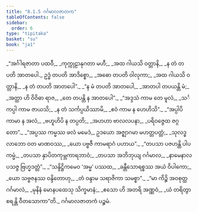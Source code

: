 ```yaml
---
title: "8.1.5 ဂင်္ဂမာလဇာတက"
tableOfContents: false
sidebar:
  order: 6
type: "tipitaka"
basket: "su"
book: "ja1"
---
```



<DynamicBreadcrumb />

<Division number="36" book="ja1">

<Paragraph number="1712" type="verses" book="ja1">
_“အင်္ဂါရဇာတာ ပထဝီ,_  
_ကုက္ကုဠာနုဂတာ မဟီ;_  
_အထ ဂါယသိ ဝတ္တာနိ,_  
_န တံ တပတိ အာတပေါ._  

</Paragraph>

</Division>
<Division number="37" book="ja1">

<Paragraph number="1713" type="verses" book="ja1">
ဥဒ္ဓံ တပတိ အာဒိစ္စော,_  
_အဓော တပတိ ဝါလုကာ;_  
_အထ ဂါယသိ ဝတ္တာနိ,_  
_န တံ တပတိ အာတပေါ”._  

</Paragraph>

</Division>
<Division number="38" book="ja1">

<Paragraph number="1714" type="verses" book="ja1">
_“န မံ တပတိ အာတပေါ,_  
_အာတပါ တပယန္တိ မံ;_  
_အတ္ထာ ဟိ ဝိဝိဓာ ရာဇ,_  
_တေ တပန္တိ န အာတပေါ”._  

</Paragraph>

</Division>
<Division number="39" book="ja1">

<Paragraph number="1715" type="verses" book="ja1">
_“အဒ္ဒသံ ကာမ တေ မူလံ,_  
_သင်္ကပ္ပါ ကာမ ဇာယသိ;_  
_န တံ သင်္ကပ္ပယိဿာမိ,_  
_ဧဝံ ကာမ န ဟေဟိသိ”._  

</Paragraph>

</Division>
<Division number="40" book="ja1">

<Paragraph number="1716" type="verses" book="ja1">
_“အပ္ပါပိ ကာမာ န အလံ,_  
_ဗဟူဟိပိ န တပ္ပတိ;_  
_အဟဟာ ဗာလလပနာ,_  
_ပရိဝဇ္ဇေထ ဇဂ္ဂတော”._  

</Paragraph>

</Division>
<Division number="41" book="ja1">

<Paragraph number="1717" type="verses" book="ja1">
_“အပ္ပဿ ကမ္မဿ ဖလံ မမေဒံ,_  
ဥဒယော အဇ္ဈာဂမာ မဟတ္တပတ္တံ;_  
_သုလဒ္ဓလာဘော ဝတ မာဏဝဿ,_  
_ယော ပဗ္ဗဇီ ကာမရာဂံ ပဟာယ”._  

</Paragraph>

</Division>
<Division number="42" book="ja1">

<Paragraph number="1718" type="verses" book="ja1">
_“တပသာ ပဇဟန္တိ ပါပကမ္မံ,_  
_တပသာ နှာပိတကုမ္ဘကာရဘာဝံ;_  
_တပသာ အဘိဘုယျ ဂင်္ဂမာလ,_  
_နာမေနာလပသဇ္ဇ ဗြဟ္မဒတ္တံ”._  

</Paragraph>

</Division>
<Division number="43" book="ja1">

<Paragraph number="1719" type="verses" book="ja1">
_“သန္ဒိဋ္ဌိကမေဝ ‘အမ္မ’ ပဿထ,_  
_ခန္တီသောရစ္စဿ အယံ ဝိပါကော;_  
_ယော သဗ္ဗဇနဿ ဝန္ဒိတောဟု,_  
_တံ ဝန္ဒာမ သရာဇိကာ သမစ္စာ”._  

</Paragraph>

</Division>
<Division number="44" book="ja1">

<Paragraph number="1720" type="verses" book="ja1">
_“မာ ကိဉ္စိ အဝစုတ္ထ ဂင်္ဂမာလံ,_  
_မုနိနံ မောနပထေသု သိက္ခမာနံ;_  
_ဧသော ဟိ အတရိ အဏ္ဏဝံ,_  
_ယံ တရိတွာ စရန္တိ ဝီတသောကာ”တိ._  


</Paragraph>
</Division>

<Paragraph number="1721" type="center" book="ja1">
ဂင်္ဂမာလဇာတကံ ပဉ္စမံ.
</Paragraph>